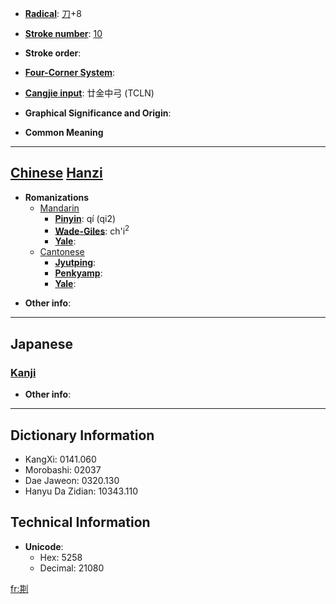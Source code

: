 * '''[[Wiktionary:Chinese radical index| Radical]]''': [[Wiktionary:Chinese radical index 刀|刀]]+8

* '''[[Wiktionary:Chinese total strokes index|Stroke number]]''': [[Wiktionary:Chinese total strokes index 10|10]]

* '''Stroke order''': 

* '''[[Wiktionary:Chinese four corner index|Four-Corner System]]''': 

* '''[[Wiktionary:Chinese Cangjie index|Cangjie input]]''': 廿金中弓 (TCLN)

* '''Graphical Significance and Origin''': 

* '''Common Meaning'''

----

== [[Chinese]] [[Hanzi]] ==

* '''Romanizations'''
** [[Mandarin]]
*** '''[[Pinyin]]''': qí (qi2)
*** '''[[Wade-Giles]]''': ch'i<sup>2</sup>
*** '''[[Yale]]''': 
**[[Cantonese]]
***'''[[Jyutping]]''':
***'''[[Penkyamp]]''': 
***'''[[Yale]]''': 

* '''Other info''': 

----

==Japanese==
===[[Kanji]]===
{{kanji|on readings=[[き]] (ki), [[ぎ]] (gi)|kun readings=[[まこと]] (makoto), [[ただす]] (tadasu), [[さく]] (saku)}}

* '''Other info''':  

----

== Dictionary Information ==

* KangXi: 0141.060
* Morobashi: 02037
* Dae Jaweon: 0320.130
* Hanyu Da Zidian: 10343.110

== Technical Information ==

* '''Unicode''':
** Hex: 5258
** Decimal: 21080

[[fr:剘]]